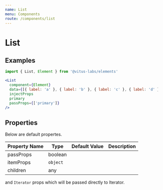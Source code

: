 ```yaml
---
name: List
menu: Components
route: /components/list
---
```


# List

## Examples

```jsx
import { List, Element } from '@vitus-labs/elements'

<List
  component={Element}
  data={[{ label: 'a' }, { label: 'b' }, { label: 'c' }, { label: 'd' }]}
  injectProps
  primary
  passProps={['primary']}
/>
```

## Properties

Below are default propertes.

| Property Name | Type     | Default Value | Description |
| ------------- | -------- | ------------- | ----------- |
| passProps     | boolean  |               |             |
| itemProps     | `object` |               |             |
| children      | any      |               |             |

and `Iterator` props which will be passed directly to Iterator.
